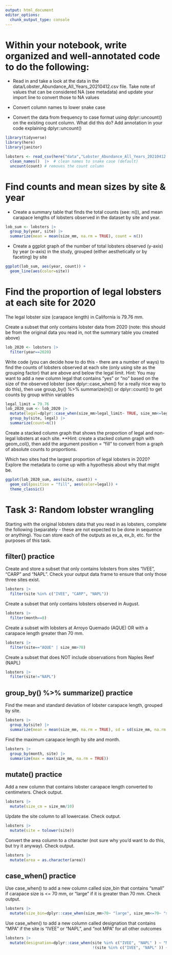 ```yaml
---
output: html_document
editor_options: 
  chunk_output_type: console
---
```

# Within your notebook, write organized and well-annotated code to do the following:
- Read in and take a look at the data in the data/Lobster_Abundance_All_Years_20210412.csv file. Take note of values that can be considered NA (see metadata) and update your import line to convert those to NA values

- Convert column names to lower snake case

- Convert the data from frequency to case format using dplyr::uncount() on the existing count column. What did this do? Add annotation in your code explaining dplyr::uncount()

```r
library(tidyverse)
library(here)
library(janitor)
```
```r
lobsters <- read_csv(here("data","Lobster_Abundance_All_Years_20210412.csv"), na = c("-99999", "")) |> 
  clean_names()  |>  # clean names to snake case (default) 
  uncount(count) # removes the count column
```

# Find counts and mean sizes by site & year

- Create a summary table that finds the total counts (see: n()), and mean carapace lengths of lobsters observed in the dataset by site and year.

```r
lob_sum <- lobsters |> 
  group_by(year, site) |> 
  summarize(mean = mean(size_mm, na.rm = TRUE), count = n())
```


- Create a ggplot graph of the number of total lobsters observed (y-axis) by year (x-axis) in the study, grouped (either aesthetically or by faceting) by site

```r
ggplot(lob_sum, aes(year, count)) +
  geom_line(aes(color=site))
```


# Find the proportion of legal lobsters at each site for 2020

The legal lobster size (carapace length) in California is 79.76 mm.

Create a subset that only contains lobster data from 2020 (note: this should be from the original data you read in, not the summary table you created above)

```r
lob_2020 <- lobsters |> 
  filter(year==2020)
```


Write code (you can decide how to do this - there are a number of ways) to find the counts of lobsters observed at each site (only using site as the grouping factor) that are above and below the legal limit. Hint: You may want to add a new column legal that contains “yes” or “no” based on the size of the observed lobster (see dplyr::case_when() for a really nice way to do this), then use group_by() %>% summarize(n()) or dplyr::count() to get counts by group within variables

```r
legal_limit = 79.76
lob_2020_sum <- lob_2020 |> 
  mutate(legal=dplyr::case_when(size_mm>legal_limit~ TRUE, size_mm<=legal_limit~ FALSE)) |> 
  group_by(site, legal) |> 
  summarize(count=n())
```


Create a stacked column graph that shows the proportion of legal and non-legal lobsters at each site. **Hint: create a stacked column graph with geom_col(), then add the argument position = "fill" to convert from a graph of absolute counts to proportions.

Which two sites had the largest proportion of legal lobsters in 2020? Explore the metadata to come up with a hypothesis about why that might be.

```r
ggplot(lob_2020_sum, aes(site, count)) +
  geom_col(position = "fill", aes(color=legal)) +
  theme_classic()
```

# Task 3: Random lobster wrangling

Starting with the original lobsters data that you read in as lobsters, complete the following (separately - these are not expected to be done in sequence or anything). You can store each of the outputs as ex_a, ex_b, etc. for the purposes of this task.

## filter() practice

Create and store a subset that only contains lobsters from sites “IVEE”, “CARP” and “NAPL”. Check your output data frame to ensure that only those three sites exist.

```r
lobsters |> 
  filter(site %in% c("IVEE", "CARP", "NAPL"))
```


Create a subset that only contains lobsters observed in August.

```r
lobsters |> 
  filter(month==8)
```

Create a subset with lobsters at Arroyo Quemado (AQUE) OR with a carapace length greater than 70 mm.

```r
lobsters |> 
  filter(site=="AQUE" | size_mm>70)
```

Create a subset that does NOT include observations from Naples Reef (NAPL)

```r
lobsters |> 
  filter(site!="NAPL")
```

## group_by() %>% summarize() practice

Find the mean and standard deviation of lobster carapace length, grouped by site.

```r
lobsters |> 
  group_by(site) |> 
  summarize(mean = mean(size_mm, na.rm = TRUE), sd = sd(size_mm, na.rm = TRUE))
```

Find the maximum carapace length by site and month.

```r
lobsters |> 
  group_by(month, site) |> 
  summarize(max = max(size_mm, na.rm = TRUE))
```


## mutate() practice

Add a new column that contains lobster carapace length converted to centimeters. Check output.

```r
lobsters |> 
  mutate(size_cm = size_mm/10)
```
 

Update the site column to all lowercase. Check output.

```r
lobsters |> 
  mutate(site = tolower(site))
```


Convert the area column to a character (not sure why you’d want to do this, but try it anyway). Check output.

```r
lobsters |> 
  mutate(area = as.character(area))
```
 

## case_when() practice

Use case_when() to add a new column called size_bin that contains “small” if carapace size is <= 70 mm, or “large” if it is greater than 70 mm. Check output.

```r
lobsters |> 
  mutate(size_bin=dplyr::case_when(size_mm>70~ "large", size_mm<=70~ "small"))
```


Use case_when() to add a new column called designation that contains “MPA” if the site is “IVEE” or “NAPL”, and “not MPA” for all other outcomes

```r
lobsters |> 
  mutate(designation=dplyr::case_when(site %in% c("IVEE", "NAPL" ) ~ "MPA",
                                      !(site %in% c("IVEE", "NAPL" )) ~ "not MPA"))
```

